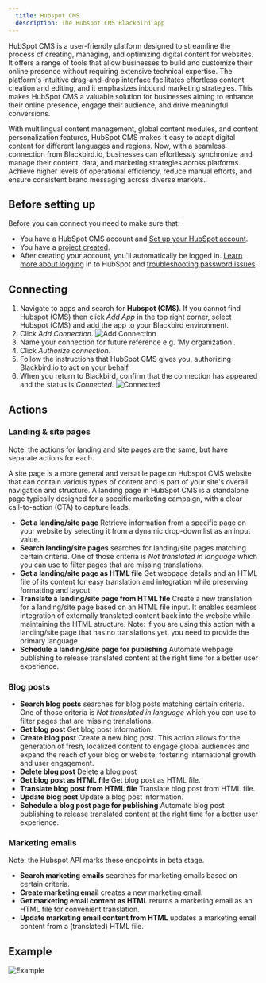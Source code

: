 ```yaml
---
  title: Hubspot CMS
  description: The Hubspot CMS Blackbird app
---
```


<LinkCard title="View on Github" target="_blank" href="https://github.com/bb-io/Hubspot" icon="github" />


HubSpot CMS is a user-friendly platform designed to streamline the process of creating, managing, and optimizing digital content for websites. It offers a range of tools that allow businesses to build and customize their online presence without requiring extensive technical expertise. The platform's intuitive drag-and-drop interface facilitates effortless content creation and editing, and it emphasizes inbound marketing strategies. This makes HubSpot CMS a valuable solution for businesses aiming to enhance their online presence, engage their audience, and drive meaningful conversions.

With multilingual content management, global content modules, and content personalization features, HubSpot CMS makes it easy to adapt digital content for different languages and regions. Now, with a seamless connection from Blackbird.io, businesses can effortlessly synchronize and manage their content, data, and marketing strategies across platforms. Achieve higher levels of operational efficiency, reduce manual efforts, and ensure consistent brand messaging across diverse markets.

## Before setting up

Before you can connect you need to make sure that:

- You have a HubSpot CMS account and [Set up your HubSpot account](https://knowledge.hubspot.com/get-started/set-up-your-account).
- You have a [project created](https://app.hubspot.com/academy/43682681/lessons/1054824/5082).
- After creating your account, you'll automatically be logged in. [Learn more about logging](https://knowledge.hubspot.com/account/why-can-t-i-log-into-hubspot) in to HubSpot and [troubleshooting password issues](https://knowledge.hubspot.com/account/reset-user-passwords).

## Connecting

1. Navigate to apps and search for **Hubspot (CMS)**. If you cannot find Hubspot (CMS) then click _Add App_ in the top right corner, select Hubspot (CMS) and add the app to your Blackbird environment.
2. Click _Add Connection_.
   ![Add Connection](https://raw.githubusercontent.com/bb-io/Hubspot/main/image/README/connection.png)
3. Name your connection for future reference e.g. 'My organization'.
4. Click _Authorize connection_.
5. Follow the instructions that HubSpot CMS gives you, authorizing Blackbird.io to act on your behalf.
6. When you return to Blackbird, confirm that the connection has appeared and the status is _Connected_.
   ![Connected](https://raw.githubusercontent.com/bb-io/Hubspot/main/image/README/connected.png)

## Actions

### Landing & site pages

Note: the actions for landing and site pages are the same, but have separate actions for each.

A site page is a more general and versatile page on Hubspot CMS website that can contain various types of content and is part of your site's overall navigation and structure. A landing page in HubSpot CMS is a standalone page typically designed for a specific marketing campaign, with a clear call-to-action (CTA) to capture leads.

- **Get a landing/site page** Retrieve information from a specific page on your website by selecting it from a dynamic drop-down list as an input value.
- **Search landing/site pages** searches for landing/site pages matching certain criteria. One of those criteria is _Not translated in language_ which you can use to filter pages that are missing translations.
- **Get a landing/site page as HTML file** Get webpage details and an HTML file of its content for easy translation and integration while preserving formatting and layout.
- **Translate a landing/site page from HTML file** Create a new translation for a landing/site page based on an HTML file input. It enables seamless integration of externally translated content back into the website while maintaining the HTML structure. Note: if you are using this action with a landing/site page that has no translations yet, you need to provide the primary language.
- **Schedule a landing/site page for publishing** Automate webpage publishing to release translated content at the right time for a better user experience.

### Blog posts

- **Search blog posts** searches for blog posts matching certain criteria. One of those criteria is _Not translated in language_ which you can use to filter pages that are missing translations.
- **Get blog post** Get blog post information.
- **Create blog post** Create a new blog post. This action allows for the generation of fresh, localized content to engage global audiences and expand the reach of your blog or website, fostering international growth and user engagement.
- **Delete blog post** Delete a blog post
- **Get blog post as HTML file** Get blog post as HTML file.
- **Translate blog post from HTML file** Translate blog post from HTML file.
- **Update blog post** Update a blog post information.
- **Schedule a blog post page for publishing** Automate blog post publishing to release translated content at the right time for a better user experience.

### Marketing emails

Note: the Hubspot API marks these endpoints in beta stage.

- **Search marketing emails** searches for marketing emails based on certain criteria.
- **Create marketing email** creates a new marketing email.
- **Get marketing email content as HTML** returns a marketing email as an HTML file for convenient translation.
- **Update marketing email content from HTML** updates a marketing email content from a (translated) HTML file.

## Example

![Example](https://raw.githubusercontent.com/bb-io/Hubspot/main/image/README/Hubspot-CMS-Blackbird-Example.png)

